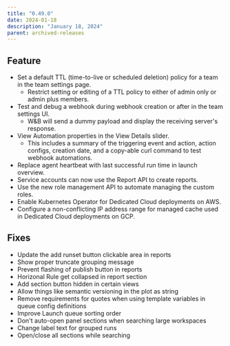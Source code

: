 ```yaml
---
title: "0.49.0"
date: 2024-01-18
description: "January 18, 2024"
parent: archived-releases
---
```



<Danger>
<Text/>
</Danger>

## Feature

* Set a default TTL (time-to-live or scheduled deletion) policy for a team in the team settings page. 
    * Restrict setting or editing of a TTL policy to either of admin only or admin plus members.
* Test and debug a webhook during webhook creation or after in the team settings UI. 
    * W&B will send a dummy payload and display the receiving server's response.
* View Automation properties in the View Details slider. 
    * This includes a summary of the triggering event and action, action configs, creation date, and a copy-able curl command to test webhook automations.
* Replace agent heartbeat with last successful run time in launch overview.
* Service accounts can now use the Report API to create reports.
* Use the new role management API to automate managing the custom roles.
* Enable Kubernetes Operator for Dedicated Cloud deployments on AWS.
* Configure a non-conflicting IP address range for managed cache used in Dedicated Cloud deployments on GCP.

## Fixes

* Update the add runset button clickable area in reports
* Show proper truncate grouping message
* Prevent flashing of publish button in reports
* Horizonal Rule get collapsed in report section
* Add section button hidden in certain views
* Allow things like semantic versioning in the plot as string
* Remove requirements for quotes when using template variables in queue config definitions
* Improve Launch queue sorting order
* Don't auto-open panel sections when searching large workspaces
* Change label text for grouped runs
* Open/close all sections while searching
